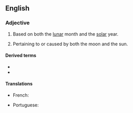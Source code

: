 ==English==

===Adjective===
{{en-adj|-}}

# {{lb|en|of a calendar}} Based on both the [[lunar]] month and the [[solar]] year.
# Pertaining to or caused by both the moon and the sun.

====Derived terms====
* {{l|en|lunisolar year}}
* {{l|en|lunisolar calendar}}

====Translations====
{{trans-top|}}
* French: {{t|fr|lunisolaire}}
{{trans-mid}}
* Portuguese: {{t|pt|lunissolar|m|f}}
{{trans-bottom}}